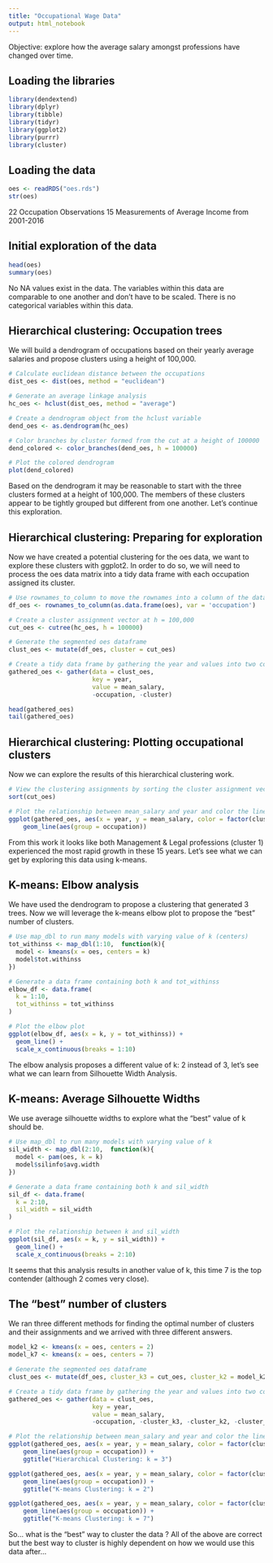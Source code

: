 ---
title: "Occupational Wage Data"
output: html_notebook
---

Objective: explore how the average salary amongst professions have changed over time.



## Loading the libraries

```{r}
library(dendextend)
library(dplyr)
library(tibble)
library(tidyr)
library(ggplot2)
library(purrr)
library(cluster)
```


## Loading the data

```{r}
oes <- readRDS("oes.rds")
str(oes)
```

22 Occupation Observations
15 Measurements of Average Income from 2001-2016


## Initial exploration of the data

```{r}
head(oes)
summary(oes)
```

No NA values exist in the data.
The variables within this data are comparable to one another and don't have to be scaled.
There is no categorical variables within this data.


## Hierarchical clustering: Occupation trees

We will build a dendrogram of occupations based on their yearly average salaries and propose clusters using a height of 100,000.
 
```{r}
# Calculate euclidean distance between the occupations
dist_oes <- dist(oes, method = "euclidean")

# Generate an average linkage analysis 
hc_oes <- hclust(dist_oes, method = "average")

# Create a dendrogram object from the hclust variable
dend_oes <- as.dendrogram(hc_oes)

# Color branches by cluster formed from the cut at a height of 100000
dend_colored <- color_branches(dend_oes, h = 100000)

# Plot the colored dendrogram
plot(dend_colored)
```
 
Based on the dendrogram it may be reasonable to start with the three clusters formed at a height of 100,000. The members of these clusters appear to be tightly grouped but different from one another. Let's continue this exploration.


## Hierarchical clustering: Preparing for exploration

Now we have created a potential clustering for the oes data, we want to explore these clusters with ggplot2. In order to do so, we will need to process the oes data matrix into a tidy data frame with each occupation assigned its cluster.

```{r}
# Use rownames_to_column to move the rownames into a column of the data frame
df_oes <- rownames_to_column(as.data.frame(oes), var = 'occupation')

# Create a cluster assignment vector at h = 100,000
cut_oes <- cutree(hc_oes, h = 100000)

# Generate the segmented oes dataframe
clust_oes <- mutate(df_oes, cluster = cut_oes)

# Create a tidy data frame by gathering the year and values into two columns
gathered_oes <- gather(data = clust_oes, 
                       key = year, 
                       value = mean_salary, 
                       -occupation, -cluster)

head(gathered_oes)
tail(gathered_oes)
```



## Hierarchical clustering: Plotting occupational clusters

Now we can explore the results of this hierarchical clustering work. 

```{r}
# View the clustering assignments by sorting the cluster assignment vector
sort(cut_oes)

# Plot the relationship between mean_salary and year and color the lines by the assigned cluster
ggplot(gathered_oes, aes(x = year, y = mean_salary, color = factor(cluster))) + 
    geom_line(aes(group = occupation))
```

From this work it looks like both Management & Legal professions (cluster 1) experienced the most rapid growth in these 15 years. Let's see what we can get by exploring this data using k-means.


## K-means: Elbow analysis

We have used the dendrogram to propose a clustering that generated 3 trees. Now we will leverage the k-means elbow plot to propose the "best" number of clusters.

```{r}
# Use map_dbl to run many models with varying value of k (centers)
tot_withinss <- map_dbl(1:10,  function(k){
  model <- kmeans(x = oes, centers = k)
  model$tot.withinss
})

# Generate a data frame containing both k and tot_withinss
elbow_df <- data.frame(
  k = 1:10,
  tot_withinss = tot_withinss
)

# Plot the elbow plot
ggplot(elbow_df, aes(x = k, y = tot_withinss)) +
  geom_line() +
  scale_x_continuous(breaks = 1:10)
```

The elbow analysis proposes a different value of k: 2 instead of 3, let's see what we can learn from Silhouette Width Analysis.


## K-means: Average Silhouette Widths

We use average silhouette widths to explore what the "best" value of k should be.

```{r}
# Use map_dbl to run many models with varying value of k
sil_width <- map_dbl(2:10,  function(k){
  model <- pam(oes, k = k)
  model$silinfo$avg.width
})

# Generate a data frame containing both k and sil_width
sil_df <- data.frame(
  k = 2:10,
  sil_width = sil_width
)

# Plot the relationship between k and sil_width
ggplot(sil_df, aes(x = k, y = sil_width)) +
  geom_line() +
  scale_x_continuous(breaks = 2:10)
```

It seems that this analysis results in another value of k, this time 7 is the top contender (although 2 comes very close).


## The "best" number of clusters

We ran three different methods for finding the optimal number of clusters and their assignments and we arrived with three different answers.

```{r}
model_k2 <- kmeans(x = oes, centers = 2)
model_k7 <- kmeans(x = oes, centers = 7)

# Generate the segmented oes dataframe
clust_oes <- mutate(df_oes, cluster_k3 = cut_oes, cluster_k2 = model_k2$cluster, cluster_k7 = model_k7$cluster)

# Create a tidy data frame by gathering the year and values into two columns
gathered_oes <- gather(data = clust_oes, 
                       key = year, 
                       value = mean_salary, 
                       -occupation, -cluster_k3, -cluster_k2, -cluster_k7)

# Plot the relationship between mean_salary and year and color the lines by the assigned clusters according to the 3 methods used
ggplot(gathered_oes, aes(x = year, y = mean_salary, color = factor(cluster_k3))) + 
    geom_line(aes(group = occupation)) +
    ggtitle("Hierarchical Clustering: k = 3")

ggplot(gathered_oes, aes(x = year, y = mean_salary, color = factor(cluster_k2))) + 
    geom_line(aes(group = occupation)) +
    ggtitle("K-means Clustering: k = 2")

ggplot(gathered_oes, aes(x = year, y = mean_salary, color = factor(cluster_k7))) + 
    geom_line(aes(group = occupation)) +
    ggtitle("K-means Clustering: k = 7")
```

So... what is the "best" way to cluster the data ?
All of the above are correct but the best way to cluster is highly dependent on how we would use this data after...
















